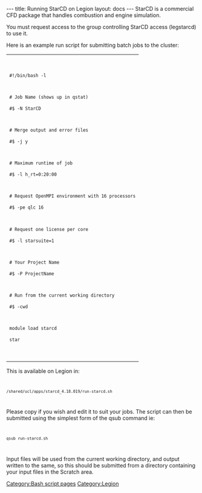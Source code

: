 ---
title: Running StarCD on Legion
layout: docs
---
[[Category:Bash script pages]]
[[Category:Legion]]
StarCD is a commercial CFD package that handles combustion and engine simulation. 

You must request access to the group controlling StarCD access (legstarcd) to use it.

Here is an example run script for submitting batch jobs to the cluster: 

{|style="background-color:#F9F9F9;" width=100%
|-
|
<code>
 #!/bin/bash -l

 # Job Name (shows up in qstat)
 #$ -N StarCD

 # Merge output and error files
 #$ -j y

 # Maximum runtime of job
 #$ -l h_rt=0:20:00

 # Request OpenMPI environment with 16 processors
 #$ -pe qlc 16

 # Request one license per core
 #$ -l starsuite=1

 # Your Project Name
 #$ -P ProjectName

 # Run from the current working directory
 #$ -cwd

 module load starcd
 star
</code>
|}

This is available on Legion in:
<code>
 /shared/ucl/apps/starcd_4.18.019/run-starcd.sh
</code>
Please copy if you wish and edit it to suit your jobs. The script can then be submitted using the simplest form of the qsub command ie:
<code>
 qsub run-starcd.sh
</code>
Input files will be used from the current working directory, and output written to the same, so this should be submitted from a directory containing your input files in the Scratch area.